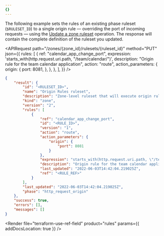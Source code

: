 ```yaml
---
{}
---
```



The following example sets the rules of an existing phase ruleset (`$RULESET_ID`) to a single origin rule — overriding the port of incoming requests — using the [Update a zone ruleset](/api/resources/rulesets/methods/update/) operation. The response will contain the complete definition of the ruleset you updated.

<APIRequest
	path="/zones/{zone_id}/rulesets/{ruleset_id}"
	method="PUT"
	json={{
		rules: [
			{
				ref: "calendar_app_change_port",
				expression: 'starts_with(http.request.uri.path, "/team/calendar/")',
				description: "Origin rule for the team calendar application",
				action: "route",
				action_parameters: {
					origin: {
						port: 8081,
					},
				},
			},
		],
	}}
/>

```json output
{
	"result": {
		"id": "<RULESET_ID>",
		"name": "Origin Rules ruleset",
		"description": "Zone-level ruleset that will execute origin rules.",
		"kind": "zone",
		"version": "2",
		"rules": [
			{
				"ref": "calendar_app_change_port",
				"id": "<RULE_ID>",
				"version": "1",
				"action": "route",
				"action_parameters": {
					"origin": {
						"port": 8081
					}
				},
				"expression": "starts_with(http.request.uri.path, \"/team/calendar/\")",
				"description": "Origin rule for the team calendar application",
				"last_updated": "2022-06-03T14:42:04.219025Z",
				"ref": "<RULE_REF>"
			}
		],
		"last_updated": "2022-06-03T14:42:04.219025Z",
		"phase": "http_request_origin"
	},
	"success": true,
	"errors": [],
	"messages": []
}
```

<Render
	file="terraform-use-ref-field"
	product="rules"
	params={{ addDocsLocation: true }}
/>
